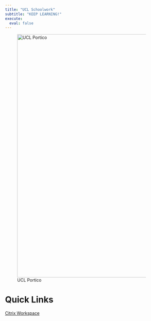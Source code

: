```yaml
---
title: "UCL Schoolwork"
subtitle: "KEEP LEARNING!"
execute: 
  eval: false
---
```


![UCL Portico](images/UCL%20Portico.jpeg){fig-align="center" width="800"}

# **Quick Links**

[Citrix Workspace](https://ucldesktop.cloud.com/Citrix/StoreWeb/#/home)
